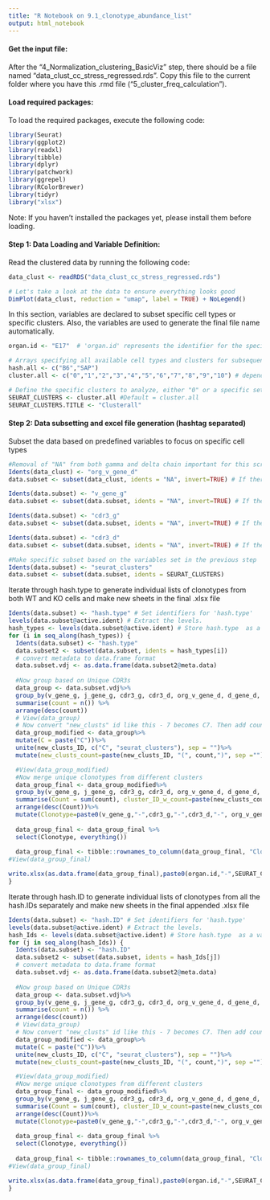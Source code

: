 ```yaml
---
title: "R Notebook on 9.1_clonotype_abundance_list"
output: html_notebook
---
```

#### Get the input file:
After the "4_Normalization_clustering_BasicViz" step, there should be a file named "data_clust_cc_stress_regressed.rds". Copy this file to the current folder where you have this .rmd file ("5_cluster_freq_calculation").

#### Load required packages:
To load the required packages, execute the following code:

```r
library(Seurat)
library(ggplot2)
library(readxl)
library(tibble)
library(dplyr)
library(patchwork)
library(ggrepel)
library(RColorBrewer)
library(tidyr)
library("xlsx")
```

Note: If you haven't installed the packages yet, please install them before loading.

#### Step 1: Data Loading and Variable Definition:
Read the clustered data by running the following code:

```r
data_clust <- readRDS("data_clust_cc_stress_regressed.rds")

# Let's take a look at the data to ensure everything looks good
DimPlot(data_clust, reduction = "umap", label = TRUE) + NoLegend()
```

In this section, variables are declared to subset specific cell types or specific clusters. Also, the variables are used to generate the final file name automatically. 
```r
organ.id <- "E17"  # 'organ.id' represents the identifier for the specific organ or sample used in the analysis, set as "E17".

# Arrays specifying all available cell types and clusters for subsequent analysis and naming conventions
hash.all <- c("B6","SAP")
cluster.all <- c("0","1","2","3","4","5","6","7","8","9","10") # depends on the total number of clusters

# Define the specific clusters to analyze, either "0" or a specific set or use all available clusters 'cluster.all'. Adjust 'SEURAT_CLUSTERS.TITLE' accordingly.
SEURAT_CLUSTERS <- cluster.all #Default = cluster.all
SEURAT_CLUSTERS.TITLE <- "Clusterall"
```

#### Step 2: Data subsetting and excel file generation (hashtag separated)
Subset the data based on predefined variables to focus on specific cell types
```r
#Removal of "NA" from both gamma and delta chain important for this script to work
Idents(data_clust) <- "org_v_gene_d" 
data.subset <- subset(data_clust, idents = "NA", invert=TRUE) # If there is no "NA", there will be an error at this line. To solve it, just make this line a comment using "#"

Idents(data.subset) <- "v_gene_g"
data.subset <- subset(data.subset, idents = "NA", invert=TRUE) # If there is no "NA", there will be an error at this line. To solve it, just make this line a comment using "#"

Idents(data.subset) <- "cdr3_g"
data.subset <- subset(data.subset, idents = "NA", invert=TRUE) # If there is no "NA", there will be an error at this line. To solve it, just make this line a comment using "#"

Idents(data.subset) <- "cdr3_d"
data.subset <- subset(data.subset, idents = "NA", invert=TRUE) # If there is no "NA", there will be an error at this line. To solve it, just make this line a comment using "#"

#Make specific subset based on the variables set in the previous step
Idents(data.subset) <- "seurat_clusters"
data.subset <- subset(data.subset, idents = SEURAT_CLUSTERS)
```

Iterate through hash.type to generate individual lists of clonotypes from both WT and KO cells and make new sheets in the final .xlsx file
```r
Idents(data.subset) <- "hash.type" # Set identifiers for 'hash.type'
levels(data.subset@active.ident) # Extract the levels.
hash_types <- levels(data.subset@active.ident) # Store hash.type  as a variable for iteration.
for (i in seq_along(hash_types)) {
  Idents(data.subset) <- "hash.type"
  data.subset2 <- subset(data.subset, idents = hash_types[i])
  # convert metadata to data.frame format
  data.subset.vdj <- as.data.frame(data.subset2@meta.data)
  
  #Now group based on Unique CDR3s
  data_group <- data.subset.vdj%>%                   
  group_by(v_gene_g, j_gene_g, cdr3_g, cdr3_d, org_v_gene_d, d_gene_d, j_gene_d, seurat_clusters) %>%        
  summarise(count = n()) %>%
  arrange(desc(count))
  # View(data_group)
  # Now convert "new_clusts" id like this - 7 becomes C7. Then add count of each clonotype in parenthesis - C7(5)
  data_group_modified <- data_group%>%                   
  mutate(C = paste("C"))%>%
  unite(new_clusts_ID, c("C", "seurat_clusters"), sep = "")%>%
  mutate(new_clusts_count=paste(new_clusts_ID, "(", count,")", sep =""))

  #View(data_group_modified) 
  #Now merge unique clonotypes from different clusters
  data_group_final <- data_group_modified%>%                   
  group_by(v_gene_g, j_gene_g, cdr3_g, cdr3_d, org_v_gene_d, d_gene_d, j_gene_d) %>%        
  summarise(Count = sum(count), cluster_ID_w_count=paste(new_clusts_count, collapse=","))%>%
  arrange(desc(Count))%>%
  mutate(Clonotype=paste0(v_gene_g,"-",cdr3_g,"-",cdr3_d,"-", org_v_gene_d))
  
  data_group_final <- data_group_final %>%
  select(Clonotype, everything())
  
  data_group_final <- tibble::rownames_to_column(data_group_final, "Clonotype_ID")
#View(data_group_final)

write.xlsx(as.data.frame(data_group_final),paste0(organ.id,"-",SEURAT_CLUSTERS.TITLE,"_clonotypes.xlsx", sep = ""), sheetName = hash_types[i], row.names=FALSE, col.names = TRUE, append = TRUE)
}
```

Iterate through hash.ID to generate individual lists of clonotypes from all the hash.IDs separately and make new sheets in the final appended .xlsx file
```r
Idents(data.subset) <- "hash.ID" # Set identifiers for 'hash.type'
levels(data.subset@active.ident) # Extract the levels.
hash_Ids <- levels(data.subset@active.ident) # Store hash.type  as a variable for iteration.
for (j in seq_along(hash_Ids)) {
  Idents(data.subset) <- "hash.ID"
  data.subset2 <- subset(data.subset, idents = hash_Ids[j])
  # convert metadata to data.frame format
  data.subset.vdj <- as.data.frame(data.subset2@meta.data)
  
  #Now group based on Unique CDR3s
  data_group <- data.subset.vdj%>%                   
  group_by(v_gene_g, j_gene_g, cdr3_g, cdr3_d, org_v_gene_d, d_gene_d, j_gene_d, seurat_clusters) %>%        
  summarise(count = n()) %>%
  arrange(desc(count))
  # View(data_group)
  # Now convert "new_clusts" id like this - 7 becomes C7. Then add count of each clonotype in parenthesis - C7(5)
  data_group_modified <- data_group%>%                   
  mutate(C = paste("C"))%>%
  unite(new_clusts_ID, c("C", "seurat_clusters"), sep = "")%>%
  mutate(new_clusts_count=paste(new_clusts_ID, "(", count,")", sep =""))

  #View(data_group_modified) 
  #Now merge unique clonotypes from different clusters
  data_group_final <- data_group_modified%>%                   
  group_by(v_gene_g, j_gene_g, cdr3_g, cdr3_d, org_v_gene_d, d_gene_d, j_gene_d) %>%        
  summarise(Count = sum(count), cluster_ID_w_count=paste(new_clusts_count, collapse=","))%>%
  arrange(desc(Count))%>%
  mutate(Clonotype=paste0(v_gene_g,"-",cdr3_g,"-",cdr3_d,"-", org_v_gene_d))
  
  data_group_final <- data_group_final %>%
  select(Clonotype, everything())
  
  data_group_final <- tibble::rownames_to_column(data_group_final, "Clonotype_ID")
#View(data_group_final)

write.xlsx(as.data.frame(data_group_final),paste0(organ.id,"-",SEURAT_CLUSTERS.TITLE,"_clonotypes.xlsx", sep = ""), sheetName = hash_Ids[j], row.names=FALSE, col.names = TRUE, append = TRUE)
}
```



